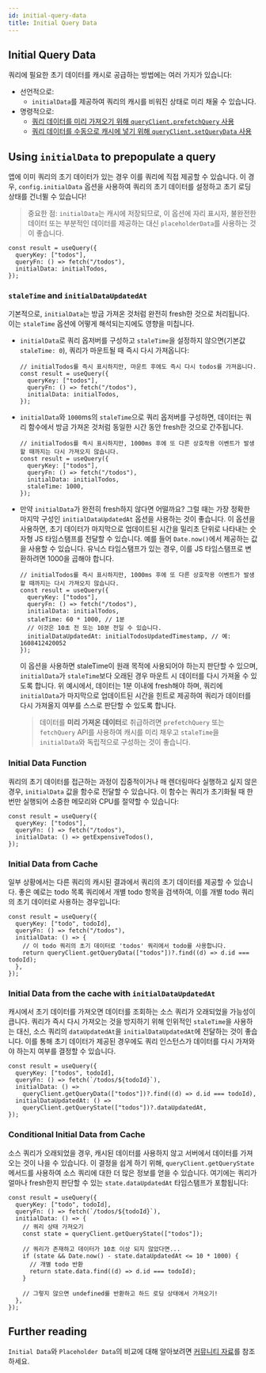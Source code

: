 ```yaml
---
id: initial-query-data
title: Initial Query Data
---
```


## Initial Query Data

쿼리에 필요한 초기 데이터를 캐시로 공급하는 방법에는 여러 가지가 있습니다:

- 선언적으로:
  - `initialData`를 제공하여 쿼리의 캐시를 비워진 상태로 미리 채울 수 있습니다.
- 명령적으로:
  - [쿼리 데이터를 미리 가져오기 위해 `queryClient.prefetchQuery` 사용](/docs/guides-and-concepts/prefetching-router-integration)
  - [쿼리 데이터를 수동으로 캐시에 넣기 위해 `queryClient.setQueryData` 사용](/docs/guides-and-concepts/prefetching-router-integration)

## Using `initialData` to prepopulate a query

앱에 이미 쿼리의 초기 데이터가 있는 경우 이를 쿼리에 직접 제공할 수 있습니다. 이 경우, `config.initialData` 옵션을 사용하여 쿼리의 초기 데이터를 설정하고 초기 로딩 상태를 건너뛸 수 있습니다!

> 중요한 점: `initialData`는 캐시에 저장되므로, 이 옵션에 자리 표시자, 불완전한 데이터 또는 부분적인 데이터를 제공하는 대신 `placeholderData`를 사용하는 것이 좋습니다.

```tsx
const result = useQuery({
  queryKey: ["todos"],
  queryFn: () => fetch("/todos"),
  initialData: initialTodos,
});
```

### `staleTime` and `initialDataUpdatedAt`

기본적으로, `initialData`는 방금 가져온 것처럼 완전히 fresh한 것으로 처리됩니다. 이는 `staleTime` 옵션에 어떻게 해석되는지에도 영향을 미칩니다.

- `initialData`로 쿼리 옵저버를 구성하고 `staleTime`을 설정하지 않으면(기본값 `staleTime: 0`), 쿼리가 마운트될 때 즉시 다시 가져옵니다:

  ```tsx
  // initialTodos를 즉시 표시하지만, 마운트 후에도 즉시 다시 todos를 가져옵니다.
  const result = useQuery({
    queryKey: ["todos"],
    queryFn: () => fetch("/todos"),
    initialData: initialTodos,
  });
  ```

- `initialData`와 `1000`ms의 `staleTime`으로 쿼리 옵저버를 구성하면, 데이터는 쿼리 함수에서 방금 가져온 것처럼 동일한 시간 동안 fresh한 것으로 간주됩니다.

  ```tsx
  // initialTodos를 즉시 표시하지만, 1000ms 후에 또 다른 상호작용 이벤트가 발생할 때까지는 다시 가져오지 않습니다.
  const result = useQuery({
    queryKey: ["todos"],
    queryFn: () => fetch("/todos"),
    initialData: initialTodos,
    staleTime: 1000,
  });
  ```

- 만약 `initialData`가 완전히 fresh하지 않다면 어떨까요? 그럴 때는 가장 정확한 마지막 구성인 `initialDataUpdatedAt` 옵션을 사용하는 것이 좋습니다. 이 옵션을 사용하면, 초기 데이터가 마지막으로 업데이트된 시간을 밀리초 단위로 나타내는 숫자형 JS 타임스탬프를 전달할 수 있습니다. 예를 들어 `Date.now()`에서 제공하는 값을 사용할 수 있습니다. 유닉스 타임스탬프가 있는 경우, 이를 JS 타임스탬프로 변환하려면 1000을 곱해야 합니다.

  ```tsx
  // initialTodos를 즉시 표시하지만, 1000ms 후에 또 다른 상호작용 이벤트가 발생할 때까지는 다시 가져오지 않습니다.
  const result = useQuery({
    queryKey: ["todos"],
    queryFn: () => fetch("/todos"),
    initialData: initialTodos,
    staleTime: 60 * 1000, // 1분
    // 이것은 10초 전 또는 10분 전일 수 있습니다.
    initialDataUpdatedAt: initialTodosUpdatedTimestamp, // 예: 1608412420052
  });
  ```

  이 옵션을 사용하면 staleTime이 원래 목적에 사용되어야 하는지 판단할 수 있으며, `initialData`가 `staleTime`보다 오래된 경우 마운트 시 데이터를 다시 가져올 수 있도록 합니다. 위 예시에서, 데이터는 1분 이내에 fresh해야 하며, 쿼리에 `initialData`가 마지막으로 업데이트된 시간을 힌트로 제공하여 쿼리가 데이터를 다시 가져올지 여부를 스스로 판단할 수 있도록 합니다.

  > 데이터를 **미리 가져온 데이터**로 취급하려면 `prefetchQuery` 또는 `fetchQuery` API를 사용하여 캐시를 미리 채우고 `staleTime`을 `initialData`와 독립적으로 구성하는 것이 좋습니다.

### Initial Data Function

쿼리의 초기 데이터를 접근하는 과정이 집중적이거나 매 렌더링마다 실행하고 싶지 않은 경우, `initialData` 값을 함수로 전달할 수 있습니다. 이 함수는 쿼리가 초기화될 때 한 번만 실행되어 소중한 메모리와 CPU를 절약할 수 있습니다:

```tsx
const result = useQuery({
  queryKey: ["todos"],
  queryFn: () => fetch("/todos"),
  initialData: () => getExpensiveTodos(),
});
```

### Initial Data from Cache

일부 상황에서는 다른 쿼리의 캐시된 결과에서 쿼리의 초기 데이터를 제공할 수 있습니다. 좋은 예로는 todo 목록 쿼리에서 개별 todo 항목을 검색하여, 이를 개별 todo 쿼리의 초기 데이터로 사용하는 경우입니다:

```tsx
const result = useQuery({
  queryKey: ["todo", todoId],
  queryFn: () => fetch("/todos"),
  initialData: () => {
    // 이 todo 쿼리의 초기 데이터로 'todos' 쿼리에서 todo를 사용합니다.
    return queryClient.getQueryData(["todos"])?.find((d) => d.id === todoId);
  },
});
```

### Initial Data from the cache with `initialDataUpdatedAt`

캐시에서 초기 데이터를 가져오면 데이터를 조회하는 소스 쿼리가 오래되었을 가능성이 큽니다. 쿼리가 즉시 다시 가져오는 것을 방지하기 위해 인위적인 `staleTime`을 사용하는 대신, 소스 쿼리의 `dataUpdatedAt`을 `initialDataUpdatedAt`에 전달하는 것이 좋습니다. 이를 통해 초기 데이터가 제공된 경우에도 쿼리 인스턴스가 데이터를 다시 가져와야 하는지 여부를 결정할 수 있습니다.

```tsx
const result = useQuery({
  queryKey: ["todos", todoId],
  queryFn: () => fetch(`/todos/${todoId}`),
  initialData: () =>
    queryClient.getQueryData(["todos"])?.find((d) => d.id === todoId),
  initialDataUpdatedAt: () =>
    queryClient.getQueryState(["todos"])?.dataUpdatedAt,
});
```

### Conditional Initial Data from Cache

소스 쿼리가 오래되었을 경우, 캐시된 데이터를 사용하지 않고 서버에서 데이터를 가져오는 것이 나을 수 있습니다. 이 결정을 쉽게 하기 위해, `queryClient.getQueryState` 메서드를 사용하여 소스 쿼리에 대한 더 많은 정보를 얻을 수 있습니다. 여기에는 쿼리가 얼마나 fresh한지 판단할 수 있는 `state.dataUpdatedAt` 타임스탬프가 포함됩니다:

```tsx
const result = useQuery({
  queryKey: ["todo", todoId],
  queryFn: () => fetch(`/todos/${todoId}`),
  initialData: () => {
    // 쿼리 상태 가져오기
    const state = queryClient.getQueryState(["todos"]);

    // 쿼리가 존재하고 데이터가 10초 이상 되지 않았다면...
    if (state && Date.now() - state.dataUpdatedAt <= 10 * 1000) {
      // 개별 todo 반환
      return state.data.find((d) => d.id === todoId);
    }

    // 그렇지 않으면 undefined를 반환하고 하드 로딩 상태에서 가져오기!
  },
});
```

## Further reading

`Initial Data`와 `Placeholder Data`의 비교에 대해 알아보려면 [커뮤니티 자료](/docs/community-resources/tkdodos-blog#9-placeholder-and-initial-data-in-react-query)를 참조하세요.
